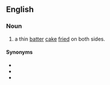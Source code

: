 ==English==

===Noun===
{{en-noun}}

# a thin [[batter]] [[cake]] [[fry|fried]] on both sides.

====Synonyms====
* {{l|en|pancake}}
* {{l|en|griddlecake}}
* {{l|en|flapjack}}